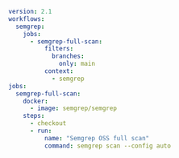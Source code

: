 ```yaml
version: 2.1
workflows:
  semgrep:
    jobs:
      - semgrep-full-scan:
          filters:
            branches:
              only: main
          context:
            - semgrep
jobs:
  semgrep-full-scan:
    docker:
      - image: semgrep/semgrep
    steps:
      - checkout
      - run:
          name: "Semgrep OSS full scan"
          command: semgrep scan --config auto
```
